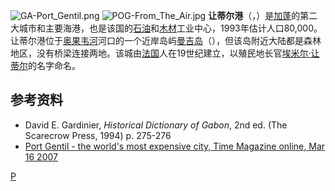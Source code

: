 [[File:GA-Port_Gentil.png|thumb]]
[[File:POG-From_The_Air.jpg|thumb]]
'''让蒂尔港'''（{{lang-fr|Port-Gentil}}，{{IPA-fr|pɔʁ ʒɑ̃ti}}）是[[加蓬|加蓬]]的第二大城市和主要海港，也是该国的[[石油|石油]]和[[木材|木材]]工业中心，1993年估计人口80,000。让蒂尔港位于[[奥果韦河|奥果韦河]]河口的一个近岸岛屿[[曼吉岛|曼吉岛]]（{{lang|fr|Mandji}}），但该岛附近大陆都是森林地区，没有桥梁连接两地。该城由[[法国|法国]]人在19世纪建立，以殖民地长官[[埃米尔·让蒂尔|埃米尔·让蒂尔]]的名字命名。

==参考资料==
<div class="references-small">
*David E. Gardinier, ''Historical Dictionary of Gabon'', 2nd ed. (The Scarecrow Press, 1994) p. 275-276
* [http://www.time.com/time/world/article/0,8599,1599163,00.html Port Gentil - the world's most expensive city, Time Magazine online, Mar 16 2007]{{Wayback|url=http://www.time.com/time/world/article/0,8599,1599163,00.html |date=20071112110259 }}
</div>
{{coord|0|43|S|8|47|E|region:GA_type:city|display=title}}

{{Authority control}}
[[Category:加蓬城市|P]]

{{africa-geo-stub}}